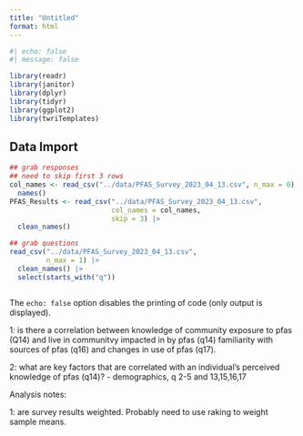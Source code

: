 ```yaml
---
title: "Untitled"
format: html
---
```


```r
#| echo: false
#| message: false

library(readr)
library(janitor)
library(dplyr)
library(tidyr)
library(ggplot2)
library(twriTemplates)

```



## Data Import



```r
## grab responses
## need to skip first 3 rows
col_names <- read_csv("../data/PFAS_Survey_2023_04_13.csv", n_max = 0) |> 
  names()
PFAS_Results <- read_csv("../data/PFAS_Survey_2023_04_13.csv",
                         col_names = col_names,
                         skip = 3) |> 
  clean_names()

## grab questions
read_csv("../data/PFAS_Survey_2023_04_13.csv",
         n_max = 1) |> 
  clean_names() |> 
  select(starts_with("q"))

```


```r

```


The `echo: false` option disables the printing of code (only output is displayed).


1: is there a correlation between knowledge of community exposure to pfas (Q14) and live in communitvy impacted in by pfas (q14) familiarity with sources of pfas (q16) and changes in use of pfas (q17).

2: what are key factors that are correlated with an individual's perceived knowledge of pfas (q14)?
 - demographics, q 2-5 and 13,15,16,17



Analysis notes:

1: are survey results weighted. Probably need to use raking to weight sample means.

